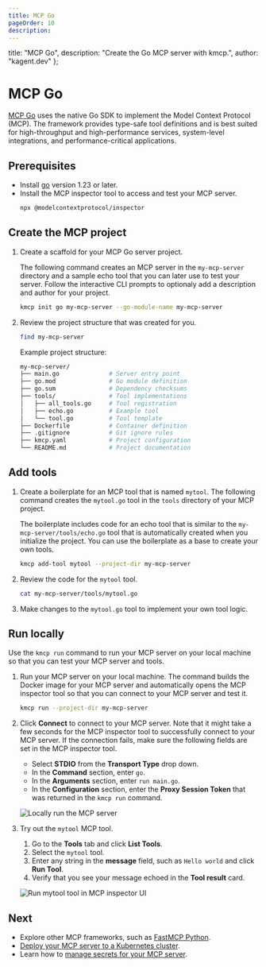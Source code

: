 ```yaml
---
title: MCP Go
pageOrder: 10
description:
---
```


  title: "MCP Go",
  description: "Create the Go MCP server with kmcp.",
  author: "kagent.dev"
};


# MCP Go

[MCP Go](https://github.com/jlowin/fastmcp) uses the native Go SDK to implement the Model Context Protocol (MCP). The framework provides type-safe tool definitions and is best suited for high-throughput and high-performance services, system-level integrations, and performance-critical applications.

## Prerequisites

- Install [go](https://go.dev/doc/install) version 1.23 or later.
- Install the MCP inspector tool to access and test your MCP server.
  ```sh
  npx @modelcontextprotocol/inspector
  ```

## Create the MCP project

1. Create a scaffold for your MCP Go server project.

   The following command creates an MCP server 
in the `my-mcp-server` directory and a sample echo tool that you can later use to test your server. Follow the interactive CLI prompts to optionaly add a description and author for your project.
   
   ```sh
   kmcp init go my-mcp-server --go-module-name my-mcp-server
   ```
   
2. Review the project structure that was created for you. 
   ```sh
   find my-mcp-server  
   ```
   
   Example project structure:
   ```sh
   my-mcp-server/
   ├── main.go              # Server entry point
   ├── go.mod               # Go module definition
   ├── go.sum               # Dependency checksums
   ├── tools/               # Tool implementations
   │   ├── all_tools.go     # Tool registration
   │   ├── echo.go          # Example tool
   │   └── tool.go          # Tool template
   ├── Dockerfile           # Container definition
   ├── .gitignore           # Git ignore rules
   ├── kmcp.yaml            # Project configuration
   └── README.md            # Project documentation
   ```

## Add tools

1. Create a boilerplate for an MCP tool that is named `mytool`. The following command creates the `mytool.go` tool in the `tools` directory of your MCP project. 
   
   The boilerplate includes code for an echo tool that is similar to the `my-mcp-server/tools/echo.go` tool that is automatically created when you initialize the project. You can use the boilerplate as a base to create your own tools.  
   ```sh
   kmcp add-tool mytool --project-dir my-mcp-server 
   ```

2. Review the code for the `mytool` tool. 
   ```sh
   cat my-mcp-server/tools/mytool.go
   ```
   
3. Make changes to the `mytool.go` tool to implement your own tool logic.


## Run locally

Use the `kmcp run` command to run your MCP server on your local machine so that you can test your MCP server and tools. 

1. Run your MCP server on your local machine. The command builds the Docker image for your MCP server and automatically opens the MCP inspector tool so that you can connect to your MCP server and test it. 
   ```sh
   kmcp run --project-dir my-mcp-server
   ```

2. Click **Connect** to connect to your MCP server. Note that it might take a few seconds for the MCP inspector tool to successfully connect to your MCP server. If the connection fails, make sure the following fields are set in the MCP inspector tool. 
   * Select **STDIO** from the **Transport Type** drop down. 
   * In the **Command** section, enter `go`. 
   * In the **Arguments** section, enter `run main.go`.
   * In the **Configuration** section, enter the **Proxy Session Token** that was returned in the `kmcp run` command. 
   
   ![Locally run the MCP server](/images/kmcp-local-inspector-go-ov.png "Locally run your MCP server with the MCP inspector tool")

3. Try out the `mytool` MCP tool. 
   1. Go to the **Tools** tab and click **List Tools**. 
   2. Select the `mytool` tool. 
   3. Enter any string in the **message** field, such as `Hello world` and click **Run Tool**. 
   4. Verify that you see your message echoed in the **Tool result** card. 
   
   ![Run mytool tool in MCP inspector UI](/images/kmcp-local-go-mytool-success.png "Successful run of the mytool tool")
   
   
## Next

* Explore other MCP frameworks, such as [FastMCP Python](/docs/kmcp/develop/fastmcp-python).
* [Deploy your MCP server to a Kubernetes cluster](/docs/kmcp/deploy).
* Learn how to [manage secrets for your MCP server](/docs/kmcp/secrets). 